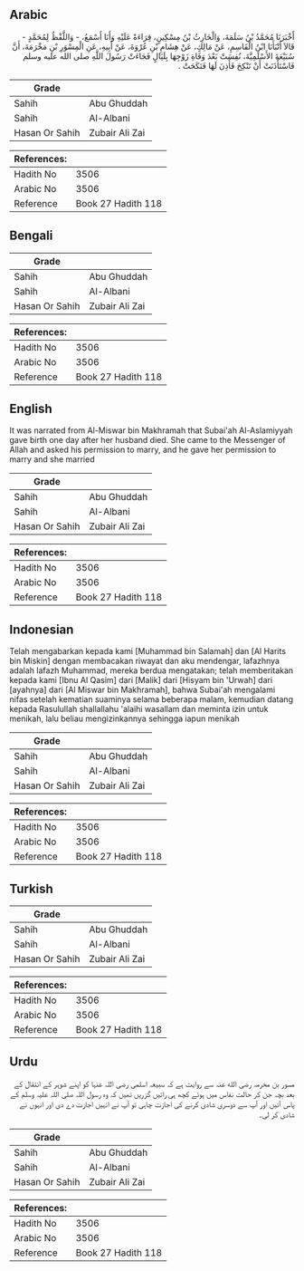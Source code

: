 ## Arabic


<div dir="rtl" lang="ar" style={{fontSize:'larger',backgroundColor:'#f8f9fa',padding:20}}>
أَخْبَرَنَا مُحَمَّدُ بْنُ سَلَمَةَ، وَالْحَارِثُ بْنُ مِسْكِينٍ، قِرَاءَةً عَلَيْهِ وَأَنَا أَسْمَعُ، - وَاللَّفْظُ لِمُحَمَّدٍ - قَالاَ أَنْبَأَنَا ابْنُ الْقَاسِمِ، عَنْ مَالِكٍ، عَنْ هِشَامِ بْنِ عُرْوَةَ، عَنْ أَبِيهِ، عَنِ الْمِسْوَرِ بْنِ مَخْرَمَةَ، أَنَّ سُبَيْعَةَ الأَسْلَمِيَّةَ، نُفِسَتْ بَعْدَ وَفَاةِ زَوْجِهَا بِلَيَالٍ فَجَاءَتْ رَسُولَ اللَّهِ صلى الله عليه وسلم فَاسْتَأْذَنَتْ أَنْ تَنْكِحَ فَأَذِنَ لَهَا فَنَكَحَتْ ‏.‏
</div>
<div style={{backgroundColor:'#f8f9fa',padding:20, marginBottom: 10}}><table> <thead> <tr> <th>Grade</th> <th></th> </tr> </thead> <tbody> <tr><td>Sahih</td><td>Abu Ghuddah</td></tr><tr><td>Sahih</td><td>Al-Albani</td></tr><tr><td>Hasan Or Sahih</td><td>Zubair Ali Zai</td></tr></tbody></table><table> <thead> <tr> <th>References:</th> <th></th> </tr> </thead> <tbody><tr><td>Hadith No</td><td>3506</td></tr><tr><td>Arabic No</td><td>3506</td></tr><tr><td>Reference</td><td>Book 27 Hadith 118</td></tr></tbody></table></div>

## Bengali


<div dir="ltr" lang="bn" style={{fontSize:'larger',backgroundColor:'#f8f9fa',padding:20}}>

</div>
<div style={{backgroundColor:'#f8f9fa',padding:20, marginBottom: 10}}><table> <thead> <tr> <th>Grade</th> <th></th> </tr> </thead> <tbody> <tr><td>Sahih</td><td>Abu Ghuddah</td></tr><tr><td>Sahih</td><td>Al-Albani</td></tr><tr><td>Hasan Or Sahih</td><td>Zubair Ali Zai</td></tr></tbody></table><table> <thead> <tr> <th>References:</th> <th></th> </tr> </thead> <tbody><tr><td>Hadith No</td><td>3506</td></tr><tr><td>Arabic No</td><td>3506</td></tr><tr><td>Reference</td><td>Book 27 Hadith 118</td></tr></tbody></table></div>

## English


<div dir="ltr" lang="en" style={{fontSize:'larger',backgroundColor:'#f8f9fa',padding:20}}>
It was narrated from Al-Miswar bin Makhramah that Subai'ah Al-Aslamiyyah gave birth one day after her husband died. She came to the Messenger of Allah and asked his permission to marry, and he gave her permission to marry and she married
</div>
<div style={{backgroundColor:'#f8f9fa',padding:20, marginBottom: 10}}><table> <thead> <tr> <th>Grade</th> <th></th> </tr> </thead> <tbody> <tr><td>Sahih</td><td>Abu Ghuddah</td></tr><tr><td>Sahih</td><td>Al-Albani</td></tr><tr><td>Hasan Or Sahih</td><td>Zubair Ali Zai</td></tr></tbody></table><table> <thead> <tr> <th>References:</th> <th></th> </tr> </thead> <tbody><tr><td>Hadith No</td><td>3506</td></tr><tr><td>Arabic No</td><td>3506</td></tr><tr><td>Reference</td><td>Book 27 Hadith 118</td></tr></tbody></table></div>

## Indonesian


<div dir="ltr" lang="id" style={{fontSize:'larger',backgroundColor:'#f8f9fa',padding:20}}>
Telah mengabarkan kepada kami [Muhammad bin Salamah] dan [Al Harits bin Miskin] dengan membacakan riwayat dan aku mendengar, lafazhnya adalah lafazh Muhammad, mereka berdua mengatakan; telah memberitakan kepada kami [Ibnu Al Qasim] dari [Malik] dari [Hisyam bin 'Urwah] dari [ayahnya] dari [Al Miswar bin Makhramah], bahwa Subai'ah mengalami nifas setelah kematian suaminya selama beberapa malam, kemudian datang kepada Rasulullah shallallahu 'alaihi wasallam dan meminta izin untuk menikah, lalu beliau mengizinkannya sehingga iapun menikah
</div>
<div style={{backgroundColor:'#f8f9fa',padding:20, marginBottom: 10}}><table> <thead> <tr> <th>Grade</th> <th></th> </tr> </thead> <tbody> <tr><td>Sahih</td><td>Abu Ghuddah</td></tr><tr><td>Sahih</td><td>Al-Albani</td></tr><tr><td>Hasan Or Sahih</td><td>Zubair Ali Zai</td></tr></tbody></table><table> <thead> <tr> <th>References:</th> <th></th> </tr> </thead> <tbody><tr><td>Hadith No</td><td>3506</td></tr><tr><td>Arabic No</td><td>3506</td></tr><tr><td>Reference</td><td>Book 27 Hadith 118</td></tr></tbody></table></div>

## Turkish


<div dir="ltr" lang="tr" style={{fontSize:'larger',backgroundColor:'#f8f9fa',padding:20}}>

</div>
<div style={{backgroundColor:'#f8f9fa',padding:20, marginBottom: 10}}><table> <thead> <tr> <th>Grade</th> <th></th> </tr> </thead> <tbody> <tr><td>Sahih</td><td>Abu Ghuddah</td></tr><tr><td>Sahih</td><td>Al-Albani</td></tr><tr><td>Hasan Or Sahih</td><td>Zubair Ali Zai</td></tr></tbody></table><table> <thead> <tr> <th>References:</th> <th></th> </tr> </thead> <tbody><tr><td>Hadith No</td><td>3506</td></tr><tr><td>Arabic No</td><td>3506</td></tr><tr><td>Reference</td><td>Book 27 Hadith 118</td></tr></tbody></table></div>

## Urdu


<div dir="rtl" lang="ur" style={{fontSize:'larger',backgroundColor:'#f8f9fa',padding:20}}>
مسور بن مخرمہ رضی الله عنہ سے روایت ہے کہ سبیعہ اسلمی رضی اللہ عنہا کو اپنے شوہر کے انتقال کے بعد بچہ جن کر حالت نفاس میں ہوئے کچھ ہی راتیں گزریں تھیں کہ وہ رسول اللہ صلی اللہ علیہ وسلم کے پاس آئیں اور آپ سے دوسری شادی کرنے کی اجازت چاہی تو آپ نے انہیں اجازت دے دی اور انہوں نے شادی کر لی۔
</div>
<div style={{backgroundColor:'#f8f9fa',padding:20, marginBottom: 10}}><table> <thead> <tr> <th>Grade</th> <th></th> </tr> </thead> <tbody> <tr><td>Sahih</td><td>Abu Ghuddah</td></tr><tr><td>Sahih</td><td>Al-Albani</td></tr><tr><td>Hasan Or Sahih</td><td>Zubair Ali Zai</td></tr></tbody></table><table> <thead> <tr> <th>References:</th> <th></th> </tr> </thead> <tbody><tr><td>Hadith No</td><td>3506</td></tr><tr><td>Arabic No</td><td>3506</td></tr><tr><td>Reference</td><td>Book 27 Hadith 118</td></tr></tbody></table></div>